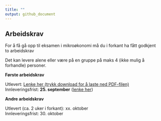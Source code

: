 ```yaml
---
title: ""
output: github_document
---
```


## Arbeidskrav 

For å få gå opp til eksamen i mikroøkonomi må du i forkant ha fått godkjent to arbeidskrav

Det kan levere alene eller være på en gruppe på maks 4 (ikke mulig å forhandle) personer.

**Første arbeidskrav**

Utlevert: [Lenke her (trykk download for å laste ned PDF-filen)](https://github.com/joernih/BOEA203Mikrooekonomi/blob/main/inst/arbeidskrav/Arbeidskrav%201.pdf)
<br>
Innleveringsfrist: **25. september** ([lenke her](https://hvl.instructure.com/courses/23179/groups)) 


**Andre arbeidskrav**

Utlevert (ca. 2 uker i forkant): xx. oktober
<br>
Innleveringsfrist: 30. oktober

